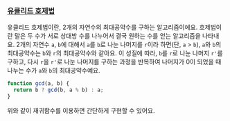 ### [유클리드 호제법](https://ko.wikipedia.org/wiki/유클리드_호제법)

유클리드 호제법이란, 2개의 자연수의 최대공약수를 구하는 알고리즘이에요. 호제법이란 말은 두 수가 서로 상대방 수를 나누어서 결국 원하는 수를 얻는 알고리즘을 나타내요.
2개의 자연수 `a`, `b`에 대해서 `a`를 `b`로 나눈 나머지를 `r`이라 하면(단, `a` > `b`), `a`와 `b`의 최대공약수는 `b`와 `r`의 최대공약수와 같아요. 이 성질에 따라, `b`를 `r`로 나눈 나머지 `r'`를 구하고, 다시 `r`을 `r'`로 나눈 나머지를 구하는 과정을 반복하여 나머지가 0이 되었을 때 나누는 수가 `a`와 `b`의 최대공약수예요.

```js
function gcd(a, b) {
  return b ? gcd(b, a % b) : a;
}
```

위와 같이 재귀함수를 이용하면 간단하게 구현할 수 있어요.
